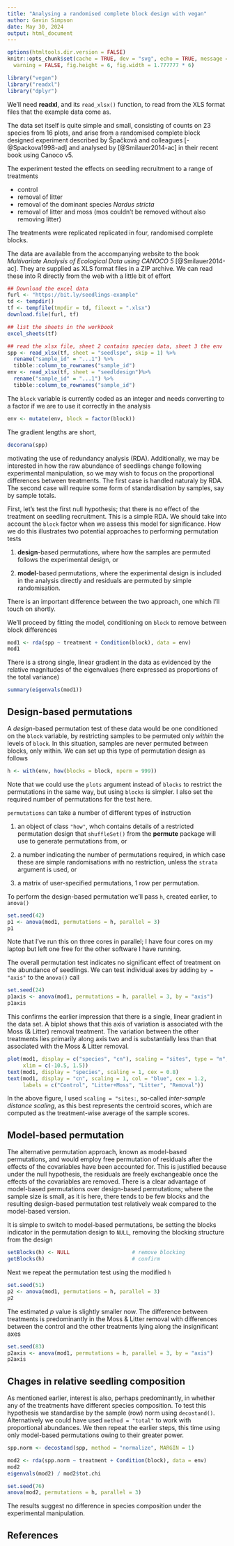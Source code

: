 ```yaml
--- 
title: "Analysing a randomised complete block design with vegan"
author: Gavin Simpson
date: May 30, 2024
output: html_document
---
```


```r
options(htmltools.dir.version = FALSE)
knitr::opts_chunk$set(cache = TRUE, dev = "svg", echo = TRUE, message = FALSE,
  warning = FALSE, fig.height = 6, fig.width = 1.777777 * 6)
```

```r
library("vegan")
library("readxl")
library("dplyr")
```

We'll need **readxl**, and its `read_xlsx()` function, to read from the 
XLS format files that the example data come as.

The data set itself is quite simple and small, consisting of counts on 23 species from 16 plots, and arise from a randomised complete block designed experiment described by &Scaron;pa&#269;kov&aacute; and colleagues [-@Spackova1998-ad] and analysed by [@Smilauer2014-ac] in their recent book using Canoco v5.

The experiment tested the effects on seedling recruitment to a range of treatments

 * control
 * removal of litter
 * removal of the dominant species *Nardus stricta*
 * removal of litter and moss (mos couldn't be removed without also removing litter)

The treatments were replicated replicated in four, randomised complete blocks.

The data are available from the accompanying website to the book *Multivariate Analysis of Ecological Data using CANOCO 5* [@Smilauer2014-ac]. They are supplied as XLS format files in a ZIP archive. We can read these into R directly from the web with a little bit of effort

```r
## Download the excel data
furl <- "https://bit.ly/seedlings-example"
td <- tempdir()
tf <- tempfile(tmpdir = td, fileext = ".xlsx")
download.file(furl, tf)

## list the sheets in the workbook
excel_sheets(tf)

## read the xlsx file, sheet 2 contains species data, sheet 3 the env
spp <- read_xlsx(tf, sheet = "seedlspe", skip = 1) %>%
  rename("sample_id" = "...1") %>%
  tibble::column_to_rownames("sample_id")
env <- read_xlsx(tf, sheet = "seedldesign")%>%
  rename("sample_id" = "...1") %>%
  tibble::column_to_rownames("sample_id")
```

The `block` variable is currently coded as an integer and needs 
converting to a factor if we are to use it correctly in the analysis

```r
env <- mutate(env, block = factor(block))
```

The gradient lengths are short,

```r
decorana(spp)
```

motivating the use of redundancy analysis (RDA). Additionally, we may 
be interested in how the raw abundance of seedlings change following 
experimental manipulation, so we may wish to focus on the proportional 
differences between treatments. The first case is handled naturaly by 
RDA. The second case will require some form of standardisation by 
samples, say by sample totals.

First, let's test the first null hypothesis; that there is no effect of 
the treatment on seedling recruitment. This is a simple RDA. We should 
take into account the `block` factor when we assess this model for 
significance. How we do this illustrates two potential approaches to 
performing permutation tests

 1. **design**-based permutations, where how the samples are permuted 
 follows the experimental design, or
 
 2. **model**-based permutations, where the experimental design is 
 included in the analysis directly and residuals are permuted by simple 
 randomisation.

There is an important difference between the two approach, one which 
I'll touch on shortly.

We'll proceed by fitting the model, conditioning on `block` to remove 
between block differences

```r
mod1 <- rda(spp ~ treatment + Condition(block), data = env)
mod1
```

There is a strong single, linear gradient in the data as evidenced by 
the relative magnitudes of the eigenvalues (here expressed as 
proportions of the total variance)

```r
summary(eigenvals(mod1))
```

## Design-based permutations

A *design*-based permutation test of these data would be one conditioned on the `block` variable, by restricting samples to be permuted only *within* the levels of `block`. In this situation, samples are never permuted between blocks, only within. We can set up this type of permutation design as follows

```r
h <- with(env, how(blocks = block, nperm = 999))
```

Note that we could use the `plots` argument instead of `blocks` to 
restrict the permutations in the same way, but using `blocks` is 
simpler. I also set the required number of permutations for the test 
here.

`permutations` can take a number of different types of instruction

 1. an object of class `"how"`, whch contains details of a restricted 
 permutation design that `shuffleSet()` from the **permute** package will use to generate permutations from, or
 
 2. a number indicating the number of permutations required, in which 
 case these are simple randomisations with no restriction, unless the 
 `strata` argument is used, or
 
 3. a matrix of user-specified permutations, 1 row per permutation.

To perform the design-based permutation we'll pass `h`, created 
earlier, to `anova()`

```r
set.seed(42)
p1 <- anova(mod1, permutations = h, parallel = 3)
p1
```

Note that I've run this on three cores in parallel; I have four cores on 
my laptop but left one free for the other software I have running.

The overall permutation test indicates no significant effect of 
treatment on the abundance of seedlings. We can test individual axes by 
adding `by = "axis"` to the `anova()` call

```r
set.seed(24)
p1axis <- anova(mod1, permutations = h, parallel = 3, by = "axis")
p1axis
```

This confirms the earlier impression that there is a single, linear 
gradient in the data set. A biplot shows that this axis of variation is 
associated with the Moss (& Litter) removal treatment. The variation 
between the other treatments lies primarily along axis two and is 
substantially less than that associated with the Moss & Litter removal.

```r
plot(mod1, display = c("species", "cn"), scaling = "sites", type = "n",
     xlim = c(-10.5, 1.5))
text(mod1, display = "species", scaling = 1, cex = 0.8)
text(mod1, display = "cn", scaling = 1, col = "blue", cex = 1.2,
     labels = c("Control", "Litter+Moss", "Litter", "Removal"))
```

In the above figure, I used `scaling = "sites:`, so-called *inter-sample 
distance scaling*, as this best represents the centroid scores, which 
are computed as the treatment-wise average of the sample scores.

## Model-based permutation

The alternative permutation approach, known as model-based 
permutations, and would employ free permutation of residuals after the 
effects of the covariables have been accounted for. This is justified 
because under the null hypothesis, the residuals are freely 
exchangeable once the effects of the covariables are removed. There is 
a clear advantage of model-based permutations over design-based 
permutations; where the sample size is small, as it is here, there 
tends to be few blocks and the resulting design-based permutation test 
relatively weak compared to the model-based version.

It is simple to switch to model-based permutations, be setting the 
blocks indicator in the permutation design to `NULL`, removing the 
blocking structure from the design

```r
setBlocks(h) <- NULL                    # remove blocking
getBlocks(h)                            # confirm
```

Next we repeat the permutation test using the modified `h`

```r
set.seed(51)
p2 <- anova(mod1, permutations = h, parallel = 3)
p2
```

The estimated *p* value is slightly smaller now. The difference between 
treatments is predominantly in the Moss & Litter removal with 
differences between the control and the other treatments lying along 
the insignificant axes

```r
set.seed(83)
p2axis <- anova(mod1, permutations = h, parallel = 3, by = "axis")
p2axis
```

## Chages in relative seedling composition

As mentioned earlier, interest is also, perhaps predominantly, in whether any of the treatments have different species composition. To test this hypothesis we standardise by the sample (row) norm using `decostand()`. Alternatively we could have used `method = "total"` to work with proportional abundances. We then repeat the earlier steps, this time using only model-based permutations owing to their greater power.

```r
spp.norm <- decostand(spp, method = "normalize", MARGIN = 1)

mod2 <- rda(spp.norm ~ treatment + Condition(block), data = env)
mod2
eigenvals(mod2) / mod2$tot.chi

set.seed(76)
anova(mod2, permutations = h, parallel = 3)
```

The results suggest no difference in species composition under the experimental manipulation.

## References
